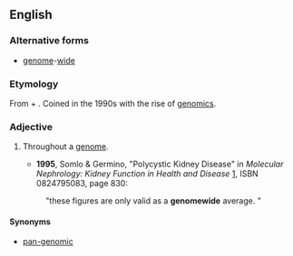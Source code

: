 ==English==

===Alternative forms===
*[[genome]]-[[wide]]

===Etymology===
From {{term|genome}} + {{term|-wide}}. Coined in the 1990s with the rise of [[genomics]].

===Adjective===
{{en-adj|-}}

# {{genetics}} Throughout a [[genome]].
#*'''1995''', Somlo & Germino, "Polycystic Kidney Disease" in ''Molecular Nephrology: Kidney Function in Health and Disease'' [http://books.google.com/books?id=8UHKog3qMIAC], ISBN 0824795083, page 830:
#:"these figures are only valid as a '''genomewide''' average. "

====Synonyms====
*[[pan-genomic]]